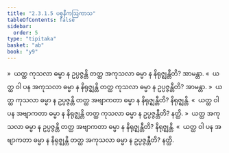 ```yaml
---
title: "2.3.1.5 ပစ္စနီကဩကာသ"
tableOfContents: false
sidebar:
  order: 5
type: "tipitaka"
basket: "ab"
book: "y9"
---
```



<DynamicBreadcrumb />

<Division number="171" book="y9" e="ch" v="35" p="53">

<Paragraph number="726" book="y9">
»  ယတ္ထ ကုသလာ ဓမ္မာ န ဥပ္ပဇ္ဇန္တိ တတ္ထ အကုသလာ ဓမ္မာ န နိရုဇ္ဈန္တီတိ? အာမန္တာ.
</Paragraph>

<Paragraph number="727" book="y9">
«  ယတ္ထ ဝါ ပန အကုသလာ ဓမ္မာ န နိရုဇ္ဈန္တိ တတ္ထ ကုသလာ ဓမ္မာ န ဥပ္ပဇ္ဇန္တီတိ? အာမန္တာ.
</Paragraph>

<Paragraph number="728" book="y9">
»  ယတ္ထ ကုသလာ ဓမ္မာ န ဥပ္ပဇ္ဇန္တိ တတ္ထ အဗျာကတာ ဓမ္မာ န နိရုဇ္ဈန္တီတိ? နိရုဇ္ဈန္တိ.
</Paragraph>

<Paragraph number="729" book="y9">
«  ယတ္ထ ဝါ ပန အဗျာကတာ ဓမ္မာ န နိရုဇ္ဈန္တိ တတ္ထ ကုသလာ ဓမ္မာ န ဥပ္ပဇ္ဇန္တီတိ? နတ္ထိ.
</Paragraph>

</Division>
<Division number="172" book="y9" e="ch" v="35" p="53">

<Paragraph number="730" book="y9">
»  ယတ္ထ အကုသလာ ဓမ္မာ န ဥပ္ပဇ္ဇန္တိ တတ္ထ အဗျာကတာ ဓမ္မာ န နိရုဇ္ဈန္တီတိ? နိရုဇ္ဈန္တိ.
</Paragraph>

<Paragraph number="731" book="y9">
«  ယတ္ထ ဝါ ပန အဗျာကတာ ဓမ္မာ န နိရုဇ္ဈန္တိ တတ္ထ အကုသလာ ဓမ္မာ န ဥပ္ပဇ္ဇန္တီတိ? နတ္ထိ.
</Paragraph>
</Division>